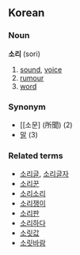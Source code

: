 ==Korean==
===Noun===
'''소리''' (sori)

# [[sound]], [[voice]]
# [[rumour]]
# [[word]]

===Synonym===
*[[소문] (所聞) (2)
*[[말]] (3)

===Related terms===
*[[소리글]], [[소리글자]]
*[[소리꾼]]
*[[소리소리]]
*[[소리쟁이]]
*[[소리판]]
*[[소리하다]]
*[[소릿값]]
*[[소릿바람]]